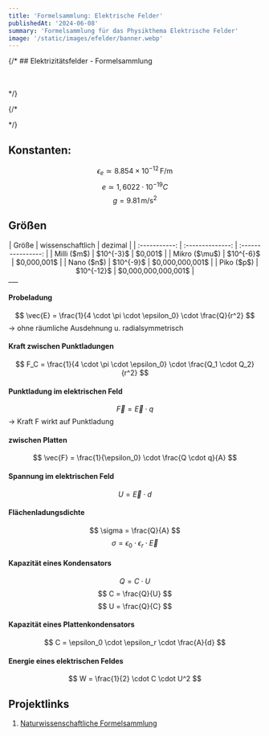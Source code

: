 ```yaml
---
title: 'Formelsammlung: Elektrische Felder'
publishedAt: '2024-06-08'
summary: 'Formelsammlung für das Physikthema Elektrische Felder'
image: '/static/images/efelder/banner.webp'
---
```


{/* ## Elektrizitätsfelder - Formelsammlung

<br></br> */}

{/* <AnimatedGradientBox />

<Card title="Important Info" content="This is some important information displayed in a card." /> */}

## Konstanten:
$$
\epsilon_e \simeq 8.854 \times 10^{-12} \, \text{F/m}
$$
$$
e \simeq 1,6022\cdot10^{-19}C
$$
$$
g = 9.81 \, \text{m/s}^2
$$

## Größen
<center>
|     Größe     | wissenschaftlich |      dezimal        |
| :-----------: | :--------------: | :----------------:  |
| Milli ($m$)   | $10^{-3}$        | $0,001$             |
| Mikro ($\mu$) | $10^{-6}$        | $0,000,001$         |
| Nano ($n$)    | $10^{-9}$        | $0,000,000,001$     |
| Piko ($p$)    | $10^{-12}$       | $0,000,000,000,001$ |

</center>
___

#### Probeladung
$$
\vec{E}  = \frac{1}{4 \cdot \pi \cdot \epsilon_0} \cdot \frac{Q}{r^2}
$$
-> ohne räumliche Ausdehnung u. radialsymmetrisch

#### Kraft zwischen Punktladungen
$$
F_C = \frac{1}{4 \cdot \pi \cdot \epsilon_0} \cdot \frac{Q_1 \cdot Q_2}{r^2}
$$

#### Punktladung im elektrischen Feld
$$
\vec{F} = \vec{E} \cdot q
$$
-> Kraft F wirkt auf Punktladung

#### zwischen Platten
$$
\vec{F} = \frac{1}{\epsilon_0} \cdot \frac{Q \cdot q}{A}
$$

#### Spannung im elektrischen Feld
$$
U = \vec{E} \cdot d
$$

#### Flächenladungsdichte
$$
\sigma = \frac{Q}{A}
$$
$$
\sigma = \epsilon_0 \cdot \epsilon_r \cdot \vec{E}
$$

#### Kapazität eines Kondensators
$$
Q = C \cdot U
$$
$$
C = \frac{Q}{U}
$$
$$
U = \frac{Q}{C}
$$
#### Kapazität eines **Platten**kondensators
$$
C = \epsilon_0 \cdot \epsilon_r \cdot \frac{A}{d}
$$

#### Energie eines elektrischen Feldes
$$
W = \frac{1}{2} \cdot C \cdot U^2
$$




## Projektlinks

1. [Naturwissenschaftliche Formelsammlung](https://www.gemeinschaftsschule-reinbek.de/fileadmin/user_upload/Formelsammlung_Oberstufe_Ma_Che_Phy.pdf)
